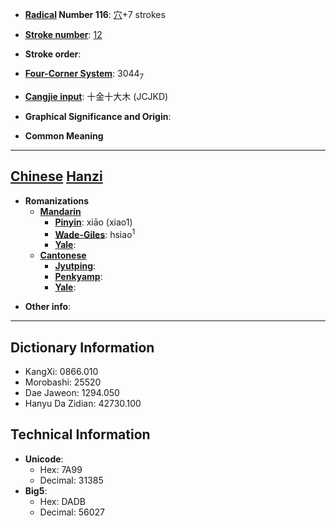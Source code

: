 * '''[[Wiktionary:Chinese radical index| Radical]] Number 116''': [[Wiktionary:Chinese radical index 穴|穴]]+7 strokes

* '''[[Wiktionary:Chinese total strokes index|Stroke number]]''': [[Wiktionary:Chinese total strokes index 12|12]]

* '''Stroke order''': 

* '''[[Wiktionary:Chinese four corner index|Four-Corner System]]''': 3044<sub>7</sub>

* '''[[Wiktionary:Chinese Cangjie index|Cangjie input]]''': 十金十大木 (JCJKD)

* '''Graphical Significance and Origin''': 

* '''Common Meaning'''

----

== [[Chinese]] [[Hanzi]] ==

* '''Romanizations'''
** '''[[Mandarin]]'''
*** '''[[Pinyin]]''': xiāo (xiao1)
*** '''[[Wade-Giles]]''': hsiao<sup>1</sup>
*** '''[[Yale]]''': 
** '''[[Cantonese]]'''
*** '''[[Jyutping]]''':
*** '''[[Penkyamp]]''': 
*** '''[[Yale]]''': 

* '''Other info''': 

----

== Dictionary Information ==

* KangXi: 0866.010
* Morobashi: 25520
* Dae Jaweon: 1294.050
* Hanyu Da Zidian: 42730.100

== Technical Information ==

* '''Unicode''':
** Hex: 7A99
** Decimal: 31385
* '''Big5''':
** Hex: DADB
** Decimal: 56027